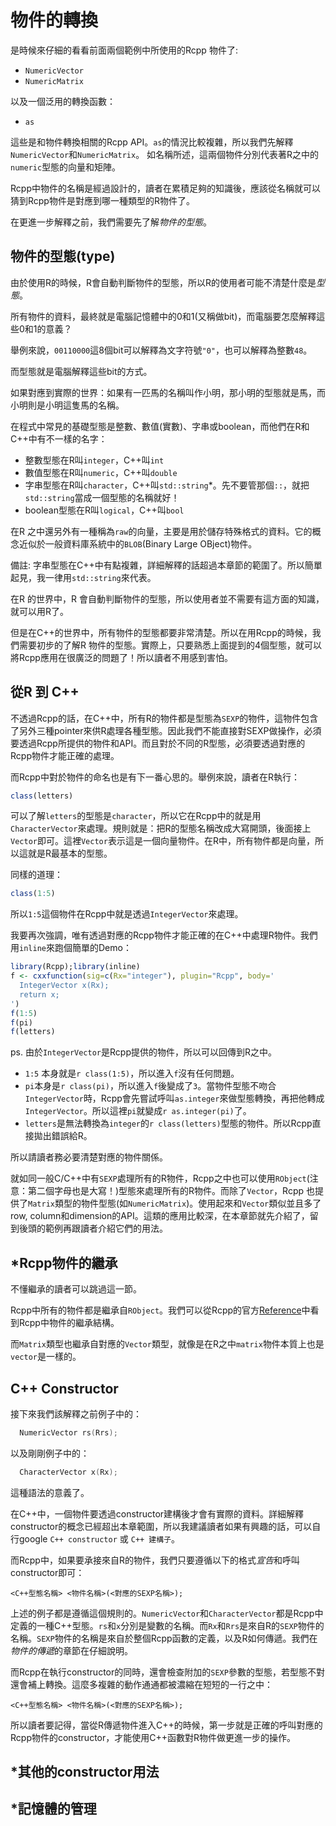 # 物件的轉換

是時候來仔細的看看前面兩個範例中所使用的Rcpp 物件了:

- `NumericVector`
- `NumericMatrix`

以及一個泛用的轉換函數：

- `as`

這些是和物件轉換相關的Rcpp API。`as`的情況比較複雜，所以我們先解釋`NumericVector`和`NumericMatrix`。
如名稱所述，這兩個物件分別代表著R之中的`numeric`型態的向量和矩陣。

Rcpp中物件的名稱是經過設計的，讀者在累積足夠的知識後，應該從名稱就可以猜到Rcpp物件是對應到哪一種類型的R物件了。

在更進一步解釋之前，我們需要先了解*物件的型態*。

## 物件的型態(type)

由於使用R的時候，R會自動判斷物件的型態，所以R的使用者可能不清楚什麼是*型態*。

所有物件的資料，最終就是電腦記憶體中的0和1(又稱做bit)，而電腦要怎麼解釋這些0和1的意義？

舉例來說，`00110000`這8個bit可以解釋為文字符號`"0"`，也可以解釋為整數`48`。

而型態就是電腦解釋這些bit的方式。

如果對應到實際的世界：如果有一匹馬的名稱叫作小明，那小明的型態就是馬，而小明則是小明這隻馬的名稱。

在程式中常見的基礎型態是整數、數值(實數)、字串或boolean，而他們在R和C++中有不一樣的名字：

- 整數型態在R叫`integer`，C++叫`int`
- 數值型態在R叫`numeric`，C++叫`double`
- 字串型態在R叫`character`，C++叫`std::string`*。先不要管那個`::`，就把`std::string`當成一個型態的名稱就好！
- boolean型態在R叫`logical`，C++叫`bool`

在R 之中還另外有一種稱為`raw`的向量，主要是用於儲存特殊格式的資料。它的概念近似於一般資料庫系統中的`BLOB`(Binary Large OBject)物件。

備註: 字串型態在C++中有點複雜，詳細解釋的話超過本章節的範圍了。所以簡單起見，我一律用`std::string`來代表。

在R 的世界中，R 會自動判斷物件的型態，所以使用者並不需要有這方面的知識，就可以用R了。

但是在C++的世界中，所有物件的型態都要非常清楚。所以在用Rcpp的時候，我們需要初步的了解R 物件的型態。實際上，只要熟悉上面提到的4個型態，就可以將Rcpp應用在很廣泛的問題了！所以讀者不用感到害怕。

## 從R 到 C++

不透過Rcpp的話，在C++中，所有R的物件都是型態為`SEXP`的物件，這物件包含了另外三種pointer來供R處理各種型態。因此我們不能直接對SEXP做操作，必須要透過Rcpp所提供的物件和API。而且對於不同的R型態，必須要透過對應的Rcpp物件才能正確的處理。

而Rcpp中對於物件的命名也是有下一番心思的。舉例來說，讀者在R執行：

```r
class(letters)
```

可以了解`letters`的型態是`character`，所以它在Rcpp中的就是用`CharacterVector`來處理。規則就是：把R的型態名稱改成大寫開頭，後面接上`Vector`即可。這裡`Vector`表示這是一個向量物件。在R中，所有物件都是向量，所以這就是R最基本的型態。

同樣的道理：

```r
class(1:5)
```

所以`1:5`這個物件在Rcpp中就是透過`IntegerVector`來處理。

我要再次強調，唯有透過對應的Rcpp物件才能正確的在C++中處理R物件。我們用`inline`來跑個簡單的Demo：

```r
library(Rcpp);library(inline)
f <- cxxfunction(sig=c(Rx="integer"), plugin="Rcpp", body='
  IntegerVector x(Rx);
  return x;
')
f(1:5)
f(pi)
f(letters)
```

ps. 由於`IntegerVector`是Rcpp提供的物件，所以可以回傳到R之中。

- `1:5` 本身就是`r class(1:5)`，所以進入`f`沒有任何問題。
- `pi`本身是`r class(pi)`，所以進入`f`後變成了`3`。當物件型態不吻合`IntegerVector`時，Rcpp會先嘗試呼叫`as.integer`來做型態轉換，再把他轉成`IntegerVector`。所以這裡`pi`就變成`r as.integer(pi)`了。
- `letters`是無法轉換為`integer`的`r class(letters)`型態的物件。所以Rcpp直接拋出錯誤給R。

所以請讀者務必要清楚對應的物件關係。

就如同一般C/C++中有`SEXP`處理所有的R物件，Rcpp之中也可以使用`RObject`(注意：第二個字母也是大寫！)型態來處理所有的R物件。而除了`Vector`，Rcpp 也提供了`Matrix`類型的物件型態(如`NumericMatrix`)。使用起來和`Vector`類似並且多了row, column和dimension的API。這類的應用比較深，在本章節就先介紹了，留到後頭的範例再跟讀者介紹它們的用法。

## *Rcpp物件的繼承

不懂繼承的讀者可以跳過這一節。

Rcpp中所有的物件都是繼承自`RObject`。我們可以從Rcpp的官方[Reference](http://dirk.eddelbuettel.com/code/rcpp/html/index.html)中看到Rcpp中物件的繼承結構。

而`Matrix`類型也繼承自對應的`Vector`類型，就像是在R之中`matrix`物件本質上也是`vector`是一樣的。

## C++ Constructor

接下來我們該解釋之前例子中的：

```cpp
  NumericVector rs(Rrs);
```

以及剛剛例子中的：

```cpp
  CharacterVector x(Rx);
```

這種語法的意義了。

在C++中，一個物件要透過constructor建構後才會有實際的資料。詳細解釋constructor的概念已經超出本章範圍，所以我建議讀者如果有興趣的話，可以自行google `C++ constructor` 或 `C++ 建構子`。

而Rcpp中，如果要承接來自R的物件，我們只要遵循以下的格式*宣告*和呼叫constructor即可：

```
<C++型態名稱> <物件名稱>(<對應的SEXP名稱>);
```

上述的例子都是遵循這個規則的。`NumericVector`和`CharacterVector`都是Rcpp中定義的一種C++型態。`rs`和`x`分別是變數的名稱。而`Rx`和`Rrs`是來自R的`SEXP`物件的名稱。`SEXP`物件的名稱是來自於整個Rcpp函數的定義，以及R如何傳遞。我們在*物件的傳遞*的章節在仔細說明。

而Rcpp在執行constructor的同時，還會檢查附加的`SEXP`參數的型態，若型態不對還會補上轉換。這麼多複雜的動作通通都被濃縮在短短的一行之中：

```
<C++型態名稱> <物件名稱>(<對應的SEXP名稱>);
```

所以讀者要記得，當從R傳遞物件進入C++的時候，第一步就是正確的呼叫對應的Rcpp物件的constructor，才能使用C++函數對R物件做更進一步的操作。

## *其他的constructor用法

## *記憶體的管理



